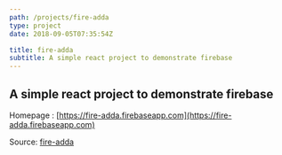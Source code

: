 ```yaml
---
path: /projects/fire-adda
type: project
date: 2018-09-05T07:35:54Z

title: fire-adda
subtitle: A simple react project to demonstrate firebase
---
```

A simple react project to demonstrate firebase
---
Homepage : [https://fire-adda.firebaseapp.com](https://fire-adda.firebaseapp.com)

Source: [fire-adda](https://github.com/sjsakib/fire-adda)
